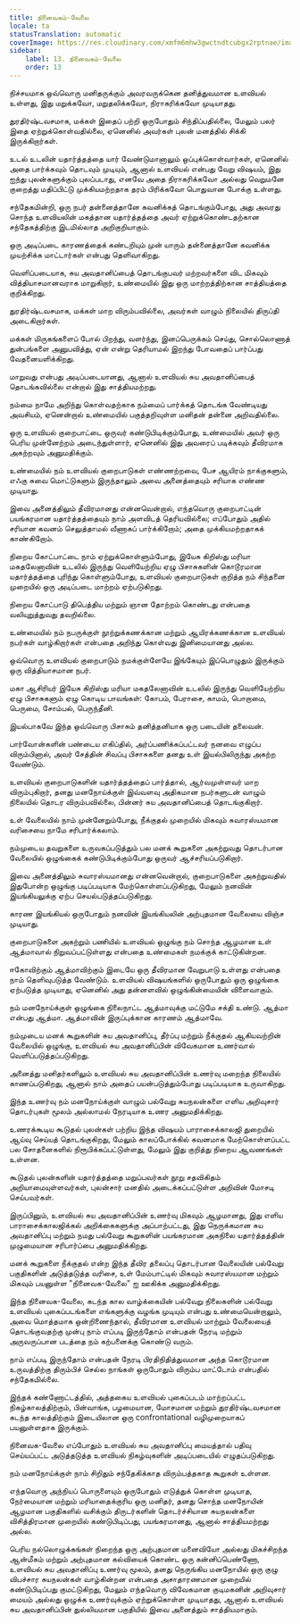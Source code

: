 ```yaml
---
title: நினைவகம்-வேலை
locale: ta
statusTranslation: automatic
coverImage: https://res.cloudinary.com/xmfm6mhw3gwctndtcubgx2rptnae/image/upload/v1741354419/small_cover_la_gran_rebelion_28716e29d2.webp
sidebar:
    label: 13. நினைவகம்-வேலை
    order: 13
---
```

நிச்சயமாக ஒவ்வொரு மனிதருக்கும் அவரவருக்கென தனித்துவமான உளவியல் உள்ளது, இது மறுக்கவோ, மறுதலிக்கவோ, நிராகரிக்கவோ முடியாதது.

துரதிர்ஷ்டவசமாக, மக்கள் இதைப் பற்றி ஒருபோதும் சிந்திப்பதில்லை, மேலும் பலர் இதை ஏற்றுக்கொள்வதில்லை, ஏனெனில் அவர்கள் புலன் மனத்தில் சிக்கி இருக்கிறார்கள்.

உடல் உடலின் யதார்த்தத்தை யார் வேண்டுமானாலும் ஒப்புக்கொள்வார்கள், ஏனெனில் அதை பார்க்கவும் தொடவும் முடியும், ஆனால் உளவியல் என்பது வேறு விஷயம், இது ஐந்து புலன்களுக்கும் புலப்படாது, எனவே அதை நிராகரிக்கவோ அல்லது வெறுமனே குறைத்து மதிப்பிட்டு முக்கியமற்றதாக தரம் பிரிக்கவோ பொதுவான போக்கு உள்ளது.

சந்தேகமின்றி, ஒரு நபர் தன்னைத்தானே கவனிக்கத் தொடங்கும்போது, அது அவரது சொந்த உளவியலின் மகத்தான யதார்த்தத்தை அவர் ஏற்றுக்கொண்டதற்கான சந்தேகத்திற்கு இடமில்லாத அறிகுறியாகும்.

ஒரு அடிப்படை காரணத்தைக் கண்டறியும் முன் யாரும் தன்னைத்தானே கவனிக்க முயற்சிக்க மாட்டார்கள் என்பது தெளிவாகிறது.

வெளிப்படையாக, சுய அவதானிப்பைத் தொடங்குபவர் மற்றவர்களை விட மிகவும் வித்தியாசமானவராக மாறுகிறார், உண்மையில் இது ஒரு மாற்றத்திற்கான சாத்தியத்தை குறிக்கிறது.

துரதிர்ஷ்டவசமாக, மக்கள் மாற விரும்பவில்லை, அவர்கள் வாழும் நிலையில் திருப்தி அடைகிறார்கள்.

மக்கள் மிருகங்களைப் போல் பிறந்து, வளர்ந்து, இனப்பெருக்கம் செய்து, சொல்லொணாத் துன்பங்களை அனுபவித்து, ஏன் என்று தெரியாமல் இறந்து போவதைப் பார்ப்பது வேதனையளிக்கிறது.

மாறுவது என்பது அடிப்படையானது, ஆனால் உளவியல் சுய அவதானிப்பைத் தொடங்கவில்லை என்றால் இது சாத்தியமற்றது.

நம்மை நாமே அறிந்து கொள்வதற்காக நம்மைப் பார்க்கத் தொடங்க வேண்டியது அவசியம், ஏனென்றால் உண்மையில் பகுத்தறிவுள்ள மனிதன் தன்னை அறிவதில்லை.

ஒரு உளவியல் குறைபாட்டை ஒருவர் கண்டுபிடிக்கும்போது, உண்மையில் அவர் ஒரு பெரிய முன்னேற்றம் அடைந்துள்ளார், ஏனெனில் இது அவரைப் படிக்கவும் தீவிரமாக அகற்றவும் அனுமதிக்கும்.

உண்மையில் நம் உளவியல் குறைபாடுகள் எண்ணற்றவை, பேச ஆயிரம் நாக்குகளும், எஃகு சுவை மொட்டுகளும் இருந்தாலும் அவை அனைத்தையும் சரியாக எண்ண முடியாது.

இவை அனைத்திலும் தீவிரமானது என்னவென்றால், எந்தவொரு குறைபாட்டின் பயங்கரமான யதார்த்தத்தையும் நாம் அளவிடத் தெரியவில்லை; எப்போதும் அதில் சரியான கவனம் செலுத்தாமல் வீணாகப் பார்க்கிறோம்; அதை முக்கியமற்றதாகக் காண்கிறோம்.

நிறைய கோட்பாட்டை நாம் ஏற்றுக்கொள்ளும்போது, இயேசு கிறிஸ்து மரியா மகதலேனாவின் உடலில் இருந்து வெளியேற்றிய ஏழு பிசாசுகளின் கொடூரமான யதார்த்தத்தை புரிந்து கொள்ளும்போது, உளவியல் குறைபாடுகள் குறித்த நம் சிந்தனை முறையில் ஒரு அடிப்படை மாற்றம் ஏற்படுகிறது.

நிறைய கோட்பாடு திபெத்திய மற்றும் ஞான தோற்றம் கொண்டது என்பதை வலியுறுத்துவது தவறில்லை.

உண்மையில் நம் நபருக்குள் நூற்றுக்கணக்கான மற்றும் ஆயிரக்கணக்கான உளவியல் நபர்கள் வாழ்கிறார்கள் என்பதை அறிந்து கொள்வது இனிமையானது அல்ல.

ஒவ்வொரு உளவியல் குறைபாடும் நமக்குள்ளேயே இங்கேயும் இப்பொழுதும் இருக்கும் ஒரு வித்தியாசமான நபர்.

மகா ஆசிரியர் இயேசு கிறிஸ்து மரியா மகதலேனாவின் உடலில் இருந்து வெளியேற்றிய ஏழு பிசாசுகளும் ஏழு கொடிய பாவங்கள்: கோபம், பேராசை, காமம், பொறாமை, பெருமை, சோம்பல், பெருந்தீனி.

இயல்பாகவே இந்த ஒவ்வொரு பிசாசும் தனித்தனியாக ஒரு படையின் தலைவன்.

பார்வோன்களின் பண்டைய எகிப்தில், அர்ப்பணிக்கப்பட்டவர் நனவை எழுப்ப விரும்பினால், அவர் சேத்தின் சிவப்பு பிசாசுகளை தனது உள் இயல்பிலிருந்து அகற்ற வேண்டும்.

உளவியல் குறைபாடுகளின் யதார்த்தத்தைப் பார்த்தால், ஆர்வமுள்ளவர் மாற விரும்புகிறார், தனது மனநோய்க்குள் இவ்வளவு அதிகமான நபர்களுடன் வாழும் நிலையில் தொடர விரும்பவில்லை, பின்னர் சுய அவதானிப்பைத் தொடங்குகிறார்.

உள் வேலையில் நாம் முன்னேறும்போது, ​​நீக்குதல் முறையில் மிகவும் சுவாரஸ்யமான வரிசையை நாமே சரிபார்க்கலாம்.

நம்முடைய தவறுகளை உருவகப்படுத்தும் பல மனக் கூறுகளை அகற்றுவது தொடர்பான வேலையில் ஒழுங்கைக் கண்டுபிடிக்கும்போது ஒருவர் ஆச்சரியப்படுகிறார்.

இவை அனைத்திலும் சுவாரஸ்யமானது என்னவென்றால், குறைபாடுகளை அகற்றுவதில் இதுபோன்ற ஒழுங்கு படிப்படியாக மேற்கொள்ளப்படுகிறது, மேலும் நனவின் இயங்கியலுக்கு ஏற்ப செயல்படுத்தப்படுகிறது.

காரண இயங்கியல் ஒருபோதும் நனவின் இயங்கியலின் அற்புதமான வேலையை விஞ்ச முடியாது.

குறைபாடுகளை அகற்றும் பணியில் உளவியல் ஒழுங்கு நம் சொந்த ஆழமான உள் ஆத்மாவால் நிறுவப்பட்டுள்ளது என்பதை உண்மைகள் நமக்குக் காட்டுகின்றன.

ஈகோவிற்கும் ஆத்மாவிற்கும் இடையே ஒரு தீவிரமான வேறுபாடு உள்ளது என்பதை நாம் தெளிவுபடுத்த வேண்டும். உளவியல் விஷயங்களில் ஒருபோதும் ஒரு ஒழுங்கை ஏற்படுத்த முடியாது, ஏனெனில் அது தன்னளவில் ஒழுங்கின்மையின் விளைவாகும்.

நம் மனநோய்க்குள் ஒழுங்கை நிலைநாட்ட ஆத்மாவுக்கு மட்டுமே சக்தி உண்டு. ஆத்மா என்பது ஆத்மா. ஆத்மாவின் இருப்புக்கான காரணம் ஆத்மாவே.

நம்முடைய மனக் கூறுகளின் சுய அவதானிப்பு, தீர்ப்பு மற்றும் நீக்குதல் ஆகியவற்றின் வேலையில் ஒழுங்கு, உளவியல் சுய அவதானிப்பின் விவேகமான உணர்வால் வெளிப்படுத்தப்படுகிறது.

அனைத்து மனிதர்களிலும் உளவியல் சுய அவதானிப்பின் உணர்வு மறைந்த நிலையில் காணப்படுகிறது, ஆனால் நாம் அதைப் பயன்படுத்தும்போது படிப்படியாக உருவாகிறது.

இந்த உணர்வு நம் மனநோய்க்குள் வாழும் பல்வேறு சுயநலன்களை எளிய அறிவுசார் தொடர்புகள் மூலம் அல்லாமல் நேரடியாக உணர அனுமதிக்கிறது.

உணரக்கூடிய கூடுதல் புலன்கள் பற்றிய இந்த விஷயம் பாராசைக்காலஜி துறையில் ஆய்வு செய்யத் தொடங்குகிறது, மேலும் காலப்போக்கில் கவனமாக மேற்கொள்ளப்பட்ட பல சோதனைகளில் நிரூபிக்கப்பட்டுள்ளது, மேலும் இது குறித்து நிறைய ஆவணங்கள் உள்ளன.

கூடுதல் புலன்களின் யதார்த்தத்தை மறுப்பவர்கள் நூறு சதவிகிதம் அறியாமையுள்ளவர்கள், புலன்சார் மனதில் அடைக்கப்பட்டுள்ள அறிவின் மோசடி செய்பவர்கள்.

இருப்பினும், உளவியல் சுய அவதானிப்பின் உணர்வு மிகவும் ஆழமானது, இது எளிய பாராசைக்காலஜிக்கல் அறிக்கைகளுக்கு அப்பாற்பட்டது, இது நெருக்கமான சுய அவதானிப்பு மற்றும் நமது பல்வேறு கூறுகளின் பயங்கரமான அகநிலை யதார்த்தத்தின் முழுமையான சரிபார்ப்பை அனுமதிக்கிறது.

மனக் கூறுகளை நீக்குதல் என்ற இந்த தீவிர தலைப்பு தொடர்பான வேலையின் பல்வேறு பகுதிகளின் அடுத்தடுத்த வரிசை, உள் மேம்பாட்டில் மிகவும் சுவாரஸ்யமான மற்றும் மிகவும் பயனுள்ள "நினைவக-வேலை" ஐ ஊகிக்க அனுமதிக்கிறது.

இந்த நினைவக-வேலை, கடந்த கால வாழ்க்கையின் பல்வேறு நிலைகளின் பல்வேறு உளவியல் புகைப்படங்களை எங்களுக்கு வழங்க முடியும் என்பது உண்மையென்றாலும், அவை மொத்தமாக ஒன்றிணைந்தால், தீவிரமான உளவியல் மாற்றும் வேலையைத் தொடங்குவதற்கு முன்பு நாம் எப்படி இருந்தோம் என்பதன் நேரடி மற்றும் அருவருப்பான படத்தை நம் கற்பனைக்கு கொண்டு வரும்.

நாம் எப்படி இருந்தோம் என்பதன் நேரடி பிரதிநிதித்துவமான அந்த கொடூரமான உருவத்திற்கு திரும்பிச் செல்ல நாங்கள் ஒருபோதும் விரும்ப மாட்டோம் என்பதில் சந்தேகமில்லை.

இந்தக் கண்ணோட்டத்தில், அத்தகைய உளவியல் புகைப்படம் மாற்றப்பட்ட நிகழ்காலத்திற்கும், பின்வாங்க, பழமையான, மோசமான மற்றும் துரதிர்ஷ்டவசமான கடந்த காலத்திற்கும் இடையிலான ஒரு confrontational வழிமுறையாகப் பயனுள்ளதாக இருக்கும்.

நினைவக-வேலை எப்போதும் உளவியல் சுய அவதானிப்பு மையத்தால் பதிவு செய்யப்பட்ட அடுத்தடுத்த உளவியல் நிகழ்வுகளின் அடிப்படையில் எழுதப்படுகிறது.

நம் மனநோய்க்குள் நாம் சிறிதும் சந்தேகிக்காத விரும்பத்தகாத கூறுகள் உள்ளன.

எந்தவொரு அந்நியப் பொருளையும் ஒருபோதும் எடுத்துக் கொள்ள முடியாத, நேர்மையான மற்றும் மரியாதைக்குரிய ஒரு மனிதர், தனது சொந்த மனநோயின் ஆழமான பகுதிகளில் வசிக்கும் திருடர்களின் தொடர்ச்சியான சுயநலன்களை விசித்திரமான முறையில் கண்டுபிடிப்பது, பயங்கரமானது, ஆனால் சாத்தியமற்றது அல்ல.

பெரிய நல்லொழுக்கங்கள் நிறைந்த ஒரு அற்புதமான மனைவியோ அல்லது மிகச்சிறந்த ஆன்மீகம் மற்றும் அற்புதமான கல்வியைக் கொண்ட ஒரு கன்னிப்பெண்ணோ, உளவியல் சுய அவதானிப்பு உணர்வு மூலம், தனது நெருங்கிய மனநோயில் ஒரு குழு விபச்சார சுயநலன்கள் வாழ்கின்றன என்பதை அசாதாரணமான முறையில் கண்டுபிடிப்பது குமட்டுகிறது, மேலும் எந்தவொரு விவேகமான குடிமகனின் அறிவுசார் மையம் அல்லது ஒழுக்க உணர்வுக்கும் ஏற்றுக்கொள்ள முடியாதது, ஆனால் உளவியல் சுய அவதானிப்பின் துல்லியமான பகுதியில் இவை அனைத்தும் சாத்தியமாகும்.

